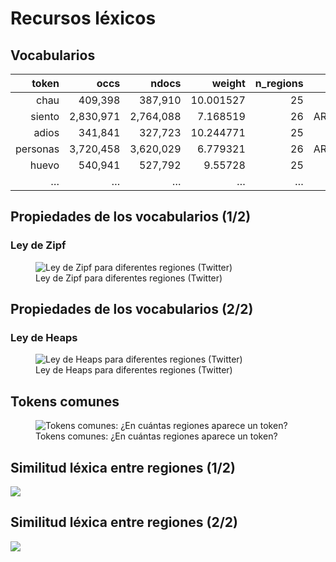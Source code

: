 # Recursos léxicos

## Vocabularios
::: {.r-fit-text}
|        token |        occs |       ndocs |    weight | n_regions |                                                                 country_codes |
| ------------:| -----------:| -----------:| ---------:| ---------:| -----------------------------------------------------------------------------:|
|         chau |     409,398 |     387,910 | 10.001527 |        25 |    AR:BO:BR:CA:CL:CO:CR:CU:DO:EC:ES:FR:GB:GT:HN:MX:NI:PA:PE:PR:PY:SV:US:UY:VE |
|       siento |   2,830,971 |   2,764,088 |  7.168519 |        26 | AR:BO:BR:CA:CL:CO:CR:CU:DO:EC:ES:FR:GB:GQ:GT:HN:MX:NI:PA:PE:PR:PY:SV:US:UY:VE |
|        adios |     341,841 |     327,723 | 10.244771 |        25 |    AR:BO:BR:CA:CL:CO:CR:CU:DO:EC:ES:FR:GB:GT:HN:MX:NI:PA:PE:PR:PY:SV:US:UY:VE |
|     personas |   3,720,458 |   3,620,029 |  6.779321 |        26 | AR:BO:BR:CA:CL:CO:CR:CU:DO:EC:ES:FR:GB:GQ:GT:HN:MX:NI:PA:PE:PR:PY:SV:US:UY:VE |
|        huevo |     540,941 |     527,792 |   9.55728 |        25 |   AR:BO:BR:CA:CL:CO:CR:CU:DO:EC:ES:FR:GB:GT:HN:MX:NI:PA:PE:PR:PY:SV:US:UY:VE |
|        ... |     ... |     ... |   ... |       ... |  ... |
:::

## {background-image=figs/emojis-populares.png background-size=contain}

## Propiedades de los vocabularios (1/2)
### Ley de Zipf
![Ley de Zipf para diferentes regiones (Twitter)](figs/zipf-es.png)

## Propiedades de los vocabularios (2/2)
### Ley de Heaps
![Ley de Heaps para diferentes regiones (Twitter)](figs/heaps-es.png)

## Tokens comunes 
![Tokens comunes: ¿En cuántas regiones aparece un token?](figs/fig-common-tokens-per-region.png){.center}

<!--## {background-image=figs/fig-lexheatmap-flow.png background-size=contain}-->

## Similitud léxica entre regiones (1/2)
![](figs/fig-lexical-umap-4.png)

## Similitud léxica entre regiones (2/2)
![](figs/fig-colormap-lexical-4.png)
